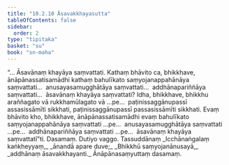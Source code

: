 ```yaml
---
title: "10.2.10 Āsavakkhayasutta"
tableOfContents: false
sidebar:
  order: 2
type: "tipitaka"
basket: "su"
book: "sn-maha"
---
```



<DynamicBreadcrumb />

<Division number="996" book="sn-maha" bookNo="14" page="297">

<Paragraph number="1785" book="sn-maha">
“… Āsavānaṃ khayāya saṃvattati. Kathaṃ bhāvito ca, bhikkhave, ānāpānassatisamādhi kathaṃ bahulīkato saṃyojanappahānāya saṃvattati…  anusayasamugghātāya saṃvattati…  addhānapariññāya saṃvattati…  āsavānaṃ khayāya saṃvattati? Idha, bhikkhave, bhikkhu araññagato vā rukkhamūlagato vā …pe…  paṭinissaggānupassī assasissāmīti sikkhati, paṭinissaggānupassī passasissāmīti sikkhati. Evaṃ bhāvito kho, bhikkhave, ānāpānassatisamādhi evaṃ bahulīkato saṃyojanappahānāya saṃvattati …pe…  anusayasamugghātāya saṃvattati …pe…  addhānapariññāya saṃvattati …pe…  āsavānaṃ khayāya saṃvattatī”ti.

</Paragraph>
</Division>

<Paragraph number="1786" type="center" book="sn-maha">
Dasamaṃ.



</Paragraph>

<Paragraph number="1787" type="center" book="sn-maha">
Dutiyo vaggo.



</Paragraph>

<Paragraph number="1788" type="center" book="sn-maha">
Tassuddānaṃ


</Paragraph>

<Paragraph number="1789" type="verses" book="sn-maha">
_Icchānaṅgalaṃ kaṅkheyyaṃ,_  
_ānandā apare duve;_  
_Bhikkhū saṃyojanānusayā,_  
_addhānaṃ āsavakkhayanti._  


</Paragraph>

<Paragraph number="1790" type="center" book="sn-maha">
Ānāpānasaṃyuttaṃ dasamaṃ.
</Paragraph>